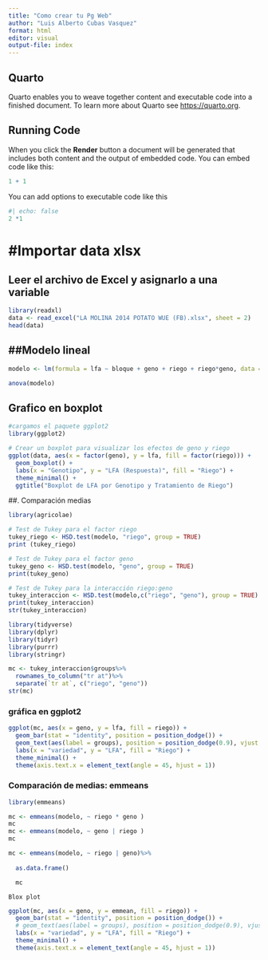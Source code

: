 ```yaml
---
title: "Como crear tu Pg Web"
author: "Luis Alberto Cubas Vasquez"
format: html
editor: visual
output-file: index
---
```


## Quarto

Quarto enables you to weave together content and executable code into a finished document. To learn more about Quarto see <https://quarto.org>.

## Running Code

When you click the **Render** button a document will be generated that includes both content and the output of embedded code. You can embed code like this:

```r
1 + 1
```

You can add options to executable code like this

```r
#| echo: false
2 *1
```

# #Importar data xlsx

## Leer el archivo de Excel y asignarlo a una variable

```r
library(readxl)
data <- read_excel("LA MOLINA 2014 POTATO WUE (FB).xlsx", sheet = 2)
head(data)

```

## ##Modelo lineal

```r
modelo <- lm(formula = lfa ~ bloque + geno + riego + riego*geno, data = data)

anova(modelo)
```

## Grafico en boxplot

```r

#cargamos el paquete ggplot2
library(ggplot2)

# Crear un boxplot para visualizar los efectos de geno y riego
ggplot(data, aes(x = factor(geno), y = lfa, fill = factor(riego))) +
  geom_boxplot() +
  labs(x = "Genotipo", y = "LFA (Respuesta)", fill = "Riego") +
  theme_minimal() +
  ggtitle("Boxplot de LFA por Genotipo y Tratamiento de Riego")
```

##. Comparación medias

```r
library(agricolae)
```

```r
# Test de Tukey para el factor riego
tukey_riego <- HSD.test(modelo, "riego", group = TRUE)
print (tukey_riego)
```

```r
# Test de Tukey para el factor geno
tukey_geno <- HSD.test(modelo, "geno", group = TRUE)
print(tukey_geno)

```

```r
# Test de Tukey para la interacción riego:geno
tukey_interaccion <- HSD.test(modelo,c("riego", "geno"), group = TRUE) 
print(tukey_interaccion)
str(tukey_interaccion)

```

```r
library(tidyverse)
library(dplyr)
library(tidyr)
library(purrr)
library(stringr)
```

```r

mc <- tukey_interaccion$groups%>%
  rownames_to_column("tr at")%>%
  separate(`tr at`, c("riego", "geno"))
str(mc)

```

### gráfica en ggplot2

```r
ggplot(mc, aes(x = geno, y = lfa, fill = riego)) + 
  geom_bar(stat = "identity", position = position_dodge()) + 
  geom_text(aes(label = groups), position = position_dodge(0.9), vjust = -0.5) + 
  labs(x = "variedad", y = "LFA", fill = "Riego") + 
  theme_minimal() + 
  theme(axis.text.x = element_text(angle = 45, hjust = 1))
```

### Comparación de medias: emmeans

```r
library(emmeans)

```

```r

mc <- emmeans(modelo, ~ riego * geno )
mc
mc <- emmeans(modelo, ~ geno | riego )
mc

mc <- emmeans(modelo, ~ riego | geno)%>%
  
  as.data.frame()

  mc
```

```         
Blox plot
```

```r
ggplot(mc, aes(x = geno, y = emmean, fill = riego)) + 
  geom_bar(stat = "identity", position = position_dodge()) + 
  # geom_text(aes(label = groups), position = position_dodge(0.9), vjust = -0.5) + 
  labs(x = "variedad", y = "LFA", fill = "Riego") + 
  theme_minimal() + 
  theme(axis.text.x = element_text(angle = 45, hjust = 1))
```
